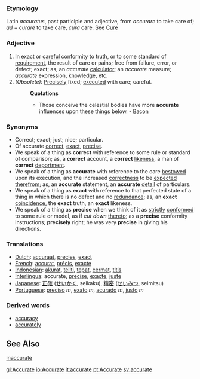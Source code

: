 ===Etymology===
Latin ''accuratus'', past participle and adjective, from ''accurare'' to take care of; ''ad'' + ''curare'' to take care, ''cura'' care. See [[Cure]]
===Adjective===
#In exact or [[careful]] conformity to truth, or to some standard of [[requirement]], the result of care or pains; free from failure, error, or defect; exact; as, an ''accurate'' [[calculator]]; an ''accurate'' measure; ''accurate'' expression, knowledge, etc.
#''(Obsolete):'' [[Precisely]] fixed; [[executed]] with care; careful.
#:'''Quotations'''
#:*Those conceive the celestial bodies have more '''accurate''' influences upon these things below. - [[Bacon]]
===Synonyms=== 
*Correct; exact; just; nice; particular.
*Of accurate [[correct]], [[exact]], [[precise]]. 
*We speak of a thing as '''correct''' with reference to some rule or standard of comparison; as, a '''correct''' account, a '''correct''' [[likeness]], a man of '''correct''' [[deportment]]. 
*We speak of a thing as '''accurate''' with reference to the care [[bestowed]] upon its execution, and the increased [[correctness]] to be [[expected]] [[therefrom]]; as, an '''accurate''' statement, an '''accurate''' [[detail]] of particulars. 
*We speak of a thing as '''exact''' with reference to that perfected state of a thing in which there is no defect and no [[redundance]]; as, an '''exact''' [[coincidence]], the '''exact''' truth, an '''exact''' likeness. 
*We speak of a thing as '''precise''' when we think of it as [[strictly]] [[conformed]] to some rule or model, as if ''cut down'' [[thereto]]; as a '''precise''' conformity instructions; '''precisely''' right; he was very '''precise''' in giving his directions.
===Translations===
*[[Dutch]]: [[accuraat]], [[precies]], [[exact]]
*[[French]]: [[accurat]], [[précis]], [[exacte]]
*[[Indonesian]]: [[akurat]], [[teliti]], [[tepat]], [[cermat]], [[titis]]
*[[Interlingua]]: accurate, [[precise]], [[exacte]], [[juste]]
*[[Japanese]]: [[正確]] ([[せいかく]], seikaku), [[精密]] ([[せいみつ]], seimitsu)
*[[Portuguese]]: [[preciso]] ''m'', [[exato]] ''m'', [[acurado]] ''m'', [[justo]] ''m''

===Derived words===
*[[accuracy]]
*[[accurately]]

==See Also==
[[inaccurate]]

[[gl:Accurate]]
[[io:Accurate]]
[[it:accurate]]
[[pt:Accurate]]
[[sv:accurate]]